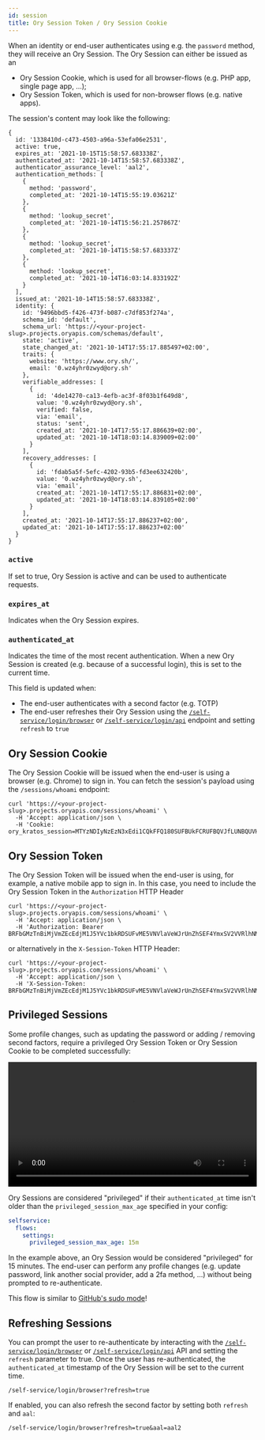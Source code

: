 ```yaml
---
id: session
title: Ory Session Token / Ory Session Cookie
---
```


When an identity or end-user authenticates using e.g. the `password` method,
they will receive an Ory Session. The Ory Session can either be issued as an

- Ory Session Cookie, which is used for all browser-flows (e.g. PHP app, single
  page app, ...);
- Ory Session Token, which is used for non-browser flows (e.g. native apps).

The session's content may look like the following:

```json5
{
  id: '1338410d-c473-4503-a96a-53efa06e2531',
  active: true,
  expires_at: '2021-10-15T15:58:57.683338Z',
  authenticated_at: '2021-10-14T15:58:57.683338Z',
  authenticator_assurance_level: 'aal2',
  authentication_methods: [
    {
      method: 'password',
      completed_at: '2021-10-14T15:55:19.03621Z'
    },
    {
      method: 'lookup_secret',
      completed_at: '2021-10-14T15:56:21.257867Z'
    },
    {
      method: 'lookup_secret',
      completed_at: '2021-10-14T15:58:57.683337Z'
    },
    {
      method: 'lookup_secret',
      completed_at: '2021-10-14T16:03:14.833192Z'
    }
  ],
  issued_at: '2021-10-14T15:58:57.683338Z',
  identity: {
    id: '9496bbd5-f426-473f-b087-c7df853f274a',
    schema_id: 'default',
    schema_url: 'https://<your-project-slug>.projects.oryapis.com/schemas/default',
    state: 'active',
    state_changed_at: '2021-10-14T17:55:17.885497+02:00',
    traits: {
      website: 'https://www.ory.sh/',
      email: '0.wz4yhr0zwyd@ory.sh'
    },
    verifiable_addresses: [
      {
        id: '4de14270-ca13-4efb-ac3f-8f03b1f649d8',
        value: '0.wz4yhr0zwyd@ory.sh',
        verified: false,
        via: 'email',
        status: 'sent',
        created_at: '2021-10-14T17:55:17.886639+02:00',
        updated_at: '2021-10-14T18:03:14.839009+02:00'
      }
    ],
    recovery_addresses: [
      {
        id: 'fdab5a5f-5efc-4202-93b5-fd3ee632420b',
        value: '0.wz4yhr0zwyd@ory.sh',
        via: 'email',
        created_at: '2021-10-14T17:55:17.886831+02:00',
        updated_at: '2021-10-14T18:03:14.839105+02:00'
      }
    ],
    created_at: '2021-10-14T17:55:17.886237+02:00',
    updated_at: '2021-10-14T17:55:17.886237+02:00'
  }
}
```

### `active`

If set to true, Ory Session is active and can be used to authenticate requests.

### `expires_at`

Indicates when the Ory Session expires.

### `authenticated_at`

Indicates the time of the most recent authentication. When a new Ory Session is
created (e.g. because of a successful login), this is set to the current time.

This field is updated when:

- The end-user authenticates with a second factor (e.g. TOTP)
- The end-user refreshes their Ory Session using the
  [`/self-service/login/browser`](../reference/api.mdx#operation/initializeSelfServiceLoginFlowForBrowsers)
  or
  [`/self-service/login/api`](../reference/api.mdx#operation/initializeSelfServiceLoginFlowWithoutBrowser)
  endpoint and setting `refresh` to `true`

## Ory Session Cookie

The Ory Session Cookie will be issued when the end-user is using a browser (e.g.
Chrome) to sign in. You can fetch the session's payload using the
`/sessions/whoami` endpoint:

```
curl 'https://<your-project-slug>.projects.oryapis.com/sessions/whoami' \
  -H 'Accept: application/json \
  -H 'Cookie: ory_kratos_session=MTYzNDIyNzEzN3xEdi1CQkFFQ180SUFBUkFCRUFBQVJfLUNBQUVHYzNSeWFXNW5EQThBRFhObGMzTnBiMjVmZEc5clpXNEdjM1J5YVc1bkRDSUFJRTFDYWtvME5VNVlaVWxvYVZWeWJrUnZhSEF4YmxSV2VVRlhNMWwxVlVGenxXpsk2cL21Dclk3nCoXV41N6bFxvVJSt7CeICy_815Aw=='
```

## Ory Session Token

The Ory Session Token will be issued when the end-user is using, for example, a
native mobile app to sign in. In this case, you need to include the Ory Session
Token in the `Authorization` HTTP Header

```
curl 'https://<your-project-slug>.projects.oryapis.com/sessions/whoami' \
  -H 'Accept: application/json \
  -H 'Authorization: Bearer BRFbGMzTnBiMjVmZEcEdjM1J5YVc1bkRDSUFvME5VNVlaVeWJrUnZhSEF4YmxSV2VVRlhNMWwxVlVGenxXpsk2cLXV41N6bFxvVJSt7CeICy'
```

or alternatively in the `X-Session-Token` HTTP Header:

```
curl 'https://<your-project-slug>.projects.oryapis.com/sessions/whoami' \
  -H 'Accept: application/json \
  -H 'X-Session-Token: BRFbGMzTnBiMjVmZEcEdjM1J5YVc1bkRDSUFvME5VNVlaVeWJrUnZhSEF4YmxSV2VVRlhNMWwxVlVGenxXpsk2cLXV41N6bFxvVJSt7CeICy'
```

## Privileged Sessions


Some profile changes, such as updating the password or adding / removing second
factors, require a privileged Ory Session Token or Ory Session Cookie to be
completed successfully:

<video controls width="100%">
  <source src={privilegedVideo.webm} type="video/webm" />
  <source src={privilegedVideo.mp4} type="video/mp4" />
  Sorry, your browser doesn't support embedded videos.
</video>

Ory Sessions are considered "privileged" if their `authenticated_at` time isn't
older than the `privileged_session_max_age` specified in your config:

```yml title="path/to/kratos/config.yml"
selfservice:
  flows:
    settings:
      privileged_session_max_age: 15m
```

In the example above, an Ory Session would be considered "privileged" for 15
minutes. The end-user can perform any profile changes (e.g. update password,
link another social provider, add a 2fa method, ...) without being prompted to
re-authenticate.

This flow is similar to
[GitHub's sudo mode](https://help.github.com/en/github/authenticating-to-github/sudo-mode)!

## Refreshing Sessions

You can prompt the user to re-authenticate by interacting with the
[`/self-service/login/browser`](../reference/api.mdx#operation/initializeSelfServiceLoginFlowForBrowsers)
or
[`/self-service/login/api`](../reference/api.mdx#operation/initializeSelfServiceLoginFlowWithoutBrowser)
API and setting the `refresh` parameter to true. Once the user has
re-authenticated, the `authenticated_at` timestamp of the Ory Session will be
set to the current time.

```
/self-service/login/browser?refresh=true
```

If enabled, you can also refresh the second factor by setting both `refresh` and
`aal`:

```
/self-service/login/browser?refresh=true&aal=aal2
```
